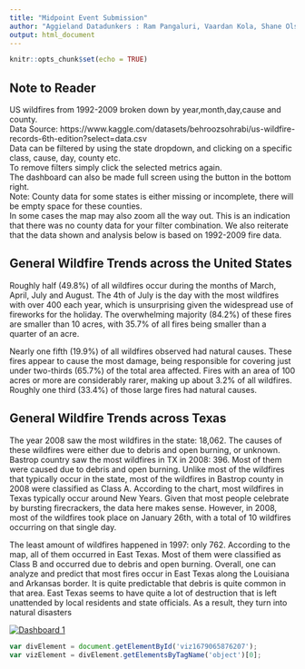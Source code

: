 ---
title: "Midpoint Event Submission"
author: "Aggieland Datadunkers : Ram Pangaluri, Vaardan Kola, Shane Olson, Josiah Kuncheriah"
output: html_document
---

```{r setup, include=FALSE}
knitr::opts_chunk$set(echo = TRUE)
```

## Note to Reader
US wildfires from 1992-2009 broken down by year,month,day,cause and county.<br>
Data Source: https://www.kaggle.com/datasets/behroozsohrabi/us-wildfire-records-6th-edition?select=data.csv <br>
Data can be filtered by using the state dropdown, and clicking on a specific class, cause, day, county etc.<br>
To remove filters simply click the selected metrics again.<br>
The dashboard can also be made full screen using the button in the bottom right.<br>
Note: County data for some states is either missing or incomplete, there will be empty space for these counties.<br>
In some cases the map may also zoom all the way out. This is an indication that there was no county data for your filter combination. We also reiterate that the data shown and analysis below is based on 1992-2009 fire data.<br>

## General Wildfire Trends across the United States
Roughly half (49.8%) of all wildfires occur during the months of March, April, July and August. The 4th of July is the day with the most wildfires with over 400 each year, which is unsurprising given the widespread use of fireworks for the holiday. The overwhelming majority (84.2%) of these fires are smaller than 10 acres, with 35.7% of all fires being smaller than a quarter of an acre. 

Nearly one fifth (19.9%) of all wildfires observed had natural causes. These fires appear to cause the most damage, being responsible for covering just under two-thirds (65.7%) of the total area affected. Fires with an area of 100 acres or more are considerably rarer, making up about 3.2% of all wildfires. Roughly one third (33.4%) of those large fires had natural causes. 

## General Wildfire Trends across Texas
The year 2008 saw the most wildfires in the state: 18,062. The causes of these wildfires were either due to debris and open burning, or unknown. Bastrop country saw the most wildfires in TX in 2008: 396. Most of them were caused due to debris and open burning. Unlike most of the wildfires that typically occur in the state, most of the wildfires in Bastrop county in 2008 were classified as Class A. According to the chart, most wildfires in Texas typically occur around New Years. Given that most people celebrate by bursting firecrackers, the data here makes sense. However, in 2008, most of the wildfires took place on January 26th, with a total of 10 wildfires occurring on that single day.

The least amount of wildfires happened in 1997: only 762. According to the map, all of them occurred in East Texas. Most of them were classified as Class B and occurred due to debris and open burning. Overall, one can analyze and predict that most fires occur in East Texas along the Louisiana and Arkansas border. It is quite predictable that debris is quite common in that area. East Texas seems to have quite a lot of destruction that is left unattended by local residents and state officials. As a result, they turn into natural disasters



<div class='tableauPlaceholder' id='viz1679065876207' style='position: relative'><noscript><a href='#'><img alt='Dashboard 1 ' src='https:&#47;&#47;public.tableau.com&#47;static&#47;images&#47;do&#47;doi&#47;Dashboard1&#47;1_rss.png' style='border: none' /></a></noscript><object class='tableauViz'  style='display:none;'><param name='host_url' value='https%3A%2F%2Fpublic.tableau.com%2F' /> <param name='embed_code_version' value='3' /> <param name='site_root' value='' /><param name='name' value='doi&#47;Dashboard1' /><param name='tabs' value='no' /><param name='toolbar' value='yes' /><param name='static_image' value='https:&#47;&#47;public.tableau.com&#47;static&#47;images&#47;do&#47;doi&#47;Dashboard1&#47;1.png' /> <param name='animate_transition' value='yes' /><param name='display_static_image' value='yes' /><param name='display_spinner' value='yes' /><param name='display_overlay' value='yes' /><param name='display_count' value='yes' /><param name='language' value='en-US' /><param name='filter' value='publish=yes' /></object></div>                

<script type='text/javascript'>                    
var divElement = document.getElementById('viz1679065876207');                    
var vizElement = divElement.getElementsByTagName('object')[0];                    if ( divElement.offsetWidth > 800 ) { vizElement.style.width='1000px';vizElement.style.height='827px';} else if ( divElement.offsetWidth > 500 ) { vizElement.style.width='1000px';vizElement.style.height='827px';} else { vizElement.style.width='100%';vizElement.style.height='1327px';}                     var scriptElement = document.createElement('script');                    scriptElement.src = 'https://public.tableau.com/javascripts/api/viz_v1.js';                    vizElement.parentNode.insertBefore(scriptElement, vizElement);                
</script>

```{js,embedcode,echo=FALSE}
var divElement = document.getElementById('viz1679065876207');                    
var vizElement = divElement.getElementsByTagName('object')[0];                    if ( divElement.offsetWidth > 800 ) { vizElement.style.width='1000px';vizElement.style.height='827px';} else if ( divElement.offsetWidth > 500 ) { vizElement.style.width='1000px';vizElement.style.height='827px';} else { vizElement.style.width='100%';vizElement.style.height='1327px';}                     var scriptElement = document.createElement('script');                    scriptElement.src = 'https://public.tableau.com/javascripts/api/viz_v1.js';                    vizElement.parentNode.insertBefore(scriptElement, vizElement);      
```
